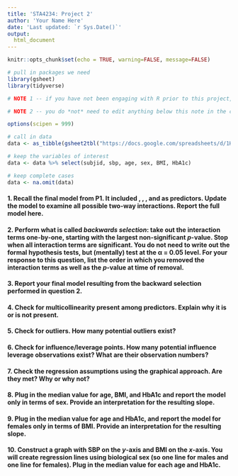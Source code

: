 ```yaml
---
title: 'STA4234: Project 2'
author: 'Your Name Here'
date: 'Last updated: `r Sys.Date()`'
output:
  html_document
---
```


```r
knitr::opts_chunk$set(echo = TRUE, warning=FALSE, message=FALSE)

# pull in packages we need
library(gsheet)
library(tidyverse)

# NOTE 1 -- if you have not been engaging with R prior to this project, you may need to install packages.

# NOTE 2 -- you do *not* need to edit anything below this note in the code chunk. All of the data management has been done for you. Once you confirm that the data has pulled in properly, you are ready to begin the project.

options(scipen = 999)

# call in data
data <- as_tibble(gsheet2tbl("https://docs.google.com/spreadsheets/d/1H3TP-2SBMGleriJLESOe1cdCjtSj2F76bUh5iBqC8tI"))

# keep the variables of interest
data <- data %>% select(subjid, sbp, age, sex, BMI, HbA1c)

# keep complete cases
data <- na.omit(data)
```


#### 1. Recall the final model from P1. It included \texttt{age}, \texttt{sex}, \texttt{BMI}, and \texttt{HbA1c} as predictors. Update the model to examine all possible two-way interactions. Report the full model here.

#### 2. Perform what is called *backwards selection*: take out the interaction terms one-by-one, starting with the largest non-significant *p*-value. Stop when all interaction terms are significant. You do not need to write out the formal hypothesis tests, but (mentally) test at the &alpha; = 0.05 level. For your response to this question, list the order in which you removed the interaction terms as well as the *p*-value at time of removal.

#### 3. Report your final model resulting from the backward selection performed in question 2.

#### 4. Check for multicollinearity present among predictors. Explain why it is or is not present.

#### 5. Check for outliers. How many potential outliers exist? 

#### 6. Check for influence/leverage points. How many potential influence leverage observations exist? What are their observation numbers?

#### 7. Check the regression assumptions using the graphical approach. Are they met? Why or why not?

#### 8. Plug in the median value for age, BMI, and HbA1c and report the model only in terms of sex. Provide an interpretation for the resulting slope.

#### 9. Plug in the median value for age and HbA1c, and report the model for females only in terms of BMI. Provide an interpretation for the resulting slope.

#### 10. Construct a graph with SBP on the *y*-axis and BMI on the *x*-axis. You will create regression lines using biological sex (so one line for males and one line for females). Plug in the median value for each age and HbA1c.